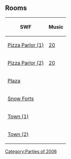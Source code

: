 {{CPW|Pizza Party|Pizza Parlor Opening Party}}

==Rooms==
{|class="wikitable" style="margin: 1em auto;"
!SWF!!Music
|-
|[[Media:ArtworkRoomsPizza10.swf|Pizza Parlor (1)]]||[[Media:Music20.swf|20]]
|-
|[[Media:ArtworkRoomsPizza11.swf|Pizza Parlor (2)]]||[[Media:Music20.swf|20]]
|-
|[[Media:ArtworkRoomsPlaza10.swf|Plaza]]||{{n/a}}
|-
|[[Media:ArtworkRoomsForts11.swf|Snow Forts]]||{{n/a}}
|-
|[[Media:ArtworkRoomsTown12.swf|Town (1)]]||{{n/a}}
|-
|[[Media:ArtworkRoomsTown13.swf|Town (2)]]||{{n/a}}
|}


{{Parties}}

[[Category:Parties of 2006]]